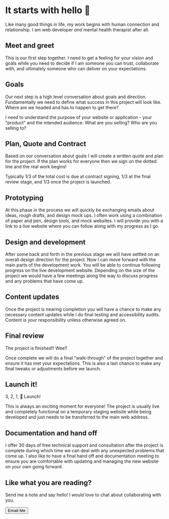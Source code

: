 
<SEO
  title="It starts with hello"
  description="An overview of my work process and philosophy. It starts with hello. From forming a relationship to the finished product I offer reliability, communication and artisanship. See how this would work for you!"
/>

# It starts with hello 👋

Like many good things in life, my work begins with human connection and relationship. I am web developer _and_ mental health therapist after all.

## Meet and greet

This is our first step together. I need to get a feeling for your vision and goals while you need to decide if I am someone you can trust, collaborate with, and ultimately someone who can deliver on your expectations.

<Image1 />

## Goals

Our next step is a high level conversation about goals and direction. Fundamentally we need to define what success in this project will look like. Where are we headed and has to happen to get there?

I need to understand the purpose of your website or application - your "product" and the intended audience. What are you selling? Who are you selling to?

## Plan, Quote and Contract

Based on our conversation about goals I will create a written quote and plan for the project. If the plan works for everyone then we sign on the dotted line and the real work begins!

Typically 1/3 of the total cost is due at contract signing, 1/3 at the final review stage, and 1/3 once the project is launched.

## Prototyping

At this phase in the process we will quickly be exchanging emails about ideas, rough drafts, and design mock ups. I often work using a combination of paper and pen, design tools, and mock websites. I will provide you with a link to a live website where you can follow along with my progress as I go.

<Image2 />

## Design and development

After some back and forth in the previous stage we will have settled on an overall design direction for the project. Now I can move forward with the main parts of the development work. You will be able to continue following progress on the live development website. Depending on the size of the project we would have a few meetings along the way to discuss progress and any problems that have come up.

## Content updates

Once the project is nearing completion you will have a chance to make any necessary content updates while I do final testing and accessibility audits. Content is your responsibility unless otherwise agreed on.

## Final review

The project is finished!! Wee!!

Once complete we will do a final "walk-through" of the project together and ensure it has met your expectations. This is also a last chance to make any final tweaks or adjustments before we launch.

## Launch it!

3, 2, 1, 🚀 Launch!

This is always an exciting moment for everyone! The project is usually live and completely functional on a temporary staging website while being developed and just needs to be transferred to the main web address.

<Image3 />

## Documentation and hand off

I offer 30 days of free technical support and consultation after the project is complete during which time we can deal with any unexpected problems that come up. I also like to have a final hand off and documentation meeting to ensure you are comfortable with updating and managing the new website on your own going forward.

## Like what you are reading?

Send me a note and say hello! I would love to chat about collaborating with you.

<Button variant="primary" as="a" href="mailto:eric@erichowey.dev">
  Email Me
</Button>
